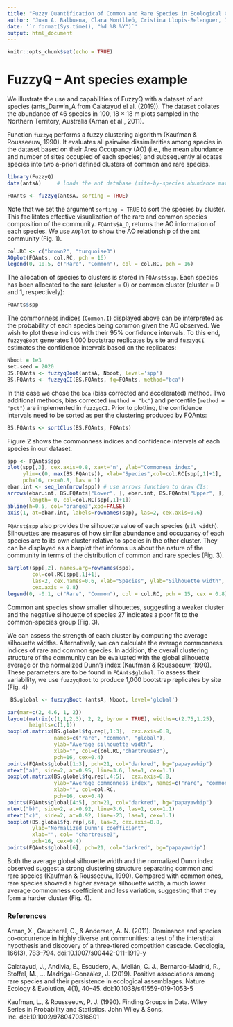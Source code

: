 ```yaml
---
title: "Fuzzy Quantification of Common and Rare Species in Ecological Communities (FuzzyQ)"
author: "Juan A. Balbuena, Clara Montlleó, Cristina Llopis-Belenguer, Isabel Blasco-Costa, Volodimir L. Sarabeev, Serge Morand"
date: '`r format(Sys.time(), "%d %B %Y")`'
output: html_document
---
```


```r
knitr::opts_chunk$set(echo = TRUE)
```

# FuzzyQ -- Ant species example
We illustrate the use and capabilities of FuzzyQ with a dataset of ant species (ants_Darwin_A from Calatayud el al. (2019)). The dataset collates the abundance of 46 species in 100, 18 × 18 m plots sampled in the Northern Territory, Australia (Arnan et al., 2011).

  Function `fuzzyq` performs a fuzzy clustering algorithm (Kaufman & Rousseeuw, 1990). It evaluates all pairwise dissimilarities among species in the dataset based on their Area Occupancy (AO) (i.e., the mean abundance and number of sites occupied of each species) and subsequently allocates species into two a-priori defined clusters of common and rare species. 

```r
library(FuzzyQ)
data(antsA)     # loads the ant database (site-by-species abundance matrix)

FQAnts <- fuzzyq(antsA, sorting = TRUE)
```

Note that we set the argument `sorting = TRUE` to sort the species by cluster. This facilitates effective visualization of the rare and common species composition of the community. `FQAnts$A_O`, returns the AO information of each species. We use `AOplot` to show the AO relationship of the ant community (Fig. 1).

```r
col.RC <- c("brown2", "turquoise3") 
AOplot(FQAnts, col.RC, pch = 16)
legend(0, 10.5, c("Rare", "Common"), col = col.RC, pch = 16)
```

The allocation of species to clusters is stored in `FQAnst$spp`. Each species has been allocated to the rare (cluster = 0) or common cluster (cluster = 0 and 1, respectively):

```r
FQAnts$spp
```

The commonness indices (`Common.I`) displayed above can be interpreted as the probability of each species being common given the AO observed. We wish to plot these indices with their 95% confidence intervals. To this end, `fuzzyqBoot` generates 1,000 bootstrap replicates by site and `fuzzyqCI` estimates the confidence intervals based on the replicates: 

```r
Nboot = 1e3
set.seed = 2020
BS.FQAnts <- fuzzyqBoot(antsA, Nboot, level='spp')
BS.FQAnts <- fuzzyqCI(BS.FQAnts, fq=FQAnts, method="bca")
```

In this case we chose the `bca` (bias corrected and accelerated) method. Two additional methods, bias corrected (`method = "bc"`) and percentile (`method = "pct"`) are implemented in `fuzzyqCI`. Prior to plotting, the confidence intervals need to be sorted as per the clustering produced by FQAnts:

```r
BS.FQAnts <- sortClus(BS.FQAnts, FQAnts)
```

Figure 2 shows the commonness indices and confidence intervals of each species in our dataset.

```r
spp <- FQAnts$spp
plot(spp[,3], cex.axis=0.8, xaxt='n', ylab="Commoness index",
     ylim=c(0, max(BS.FQAnts)), xlab="Species",col=col.RC[spp[,1]+1],
     pch=16, cex=0.8, las = 1)
ebar.int <- seq_len(nrow(spp)) # use arrows function to draw CIs:
arrows(ebar.int, BS.FQAnts["Lower", ], ebar.int, BS.FQAnts["Upper", ],
       length= 0, col=col.RC[spp[,1]+1])
abline(h=0.5, col="orange3",xpd=FALSE)
axis(1, at=ebar.int, labels=rownames(spp), las=2, cex.axis=0.6)
```

`FQAnst$spp` also provides the silhouette value of each species (`sil_width`). Silhouettes are measures of how similar abundance and occupancy of each species are to its own cluster relative to species in the other cluster. They can be displayed as a barplot thet informs us about the nature of the community in terms of the distribution of common and rare species (Fig. 3).

```r
barplot(spp[,2], names.arg=rownames(spp), 
        col=col.RC[spp[,1]+1],
        las=2, cex.names=0.6, xlab="Species", ylab="Silhouette width", 
        cex.axis = 0.8)
legend(0, -0.1, c("Rare", "Common"), col = col.RC, pch = 15, cex = 0.8)
```

Common ant species show smaller silhouettes, suggesting a weaker cluster and the negative silhouette of species 27 indicates a poor fit to the common-species group (Fig. 3).

We can assess the strength of each cluster by computing the average silhouette widths. Alternatively, we can calculate the average commonness indices of rare and common species. In addition, the overall clustering structure of the community can be evaluated with the global silhouette average or the normalized Dunn's index (Kaufman & Rousseeuw, 1990). These parameters are to be found in `FQAnts$global`. To assess their variability, we use `fuzzyqBoot` to produce 1,000 bootstrap replicates by site (Fig. 4)

```r
 BS.global <- fuzzyqBoot (antsA, Nboot, level='global')
``` 

```r
par(mar=c(2, 4.6, 1, 2))
layout(matrix(c(1,1,2,3), 2, 2, byrow = TRUE), widths=c(2.75,1.25),
       heights=c(1,1))
boxplot.matrix(BS.global$fq.rep[,1:3],  cex.axis=0.8, 
               names=c("rare", "common", "global"),
               ylab="Average silhouette width", 
               xlab="", col=c(col.RC,"chartreuse3"),
               pch=16, cex=0.4)
points(FQAnts$global[1:3], pch=21, col="darkred", bg="papayawhip")
mtext("a)", side=2, at=0.95, line=3.6, las=1, cex=1.1)
boxplot.matrix(BS.global$fq.rep[,4:5],  cex.axis=0.8,  
               ylab="Average commonness index", names=c("rare", "common"),
               xlab="", col=col.RC,
               pch=16, cex=0.4)
points(FQAnts$global[4:5], pch=21, col="darkred", bg="papayawhip")
mtext("b)", side=2, at=0.92, line=3.6, las=1, cex=1.1)
mtext("c)", side=2, at=0.92, line=-23, las=1, cex=1.1)
boxplot(BS.global$fq.rep[,6], las=2, cex.axis=0.8, 
        ylab="Normalized Dunn's coefficient",
        xlab="", col= "chartreuse3",
        pch=16, cex=0.4)
points(FQAnts$global[6], pch=21, col="darkred", bg="papayawhip")
```

Both the average global silhouette width and the normalized Dunn index observed suggest a strong clustering structure separating common and rare species (Kaufman & Rousseeuw, 1990). Compared with common ones, rare species showed a higher average silhouette width, a much lower average commonness coefficient and less variation, suggesting that they form a harder cluster (Fig. 4). 

### References
Arnan, X., Gaucherel, C., & Andersen, A. N. (2011). Dominance and species co-occurrence in highly diverse ant communities: a test of the interstitial hypothesis and discovery of a three-tiered competition cascade. Oecologia, 166(3), 783–794. doi:10.1007/s00442-011-1919-y 

Calatayud, J., Andivia, E., Escudero, A., Melián, C. J., Bernardo-Madrid, R., Stoffel, M., … Madrigal-González, J. (2019). Positive associations among rare species and their persistence in ecological assemblages. Nature Ecology & Evolution, 4(1), 40–45. doi:10.1038/s41559-019-1053-5

Kaufman, L., & Rousseeuw, P. J. (1990). Finding Groups in Data. Wiley Series in
Probability and Statistics. John Wiley & Sons, Inc. doi:10.1002/9780470316801 
